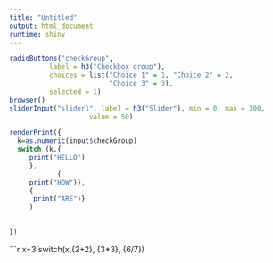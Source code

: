 ```yaml
---
title: "Untitled"
output: html_document
runtime: shiny
---
```



```r
radioButtons("checkGroup", 
          label = h3("Checkbox group"), 
          choices = list("Choice 1" = 1, "Choice 2" = 2, 
                         "Choice 3" = 3),
          selected = 1)
browser()
sliderInput("slider1", label = h3("Slider"), min = 0, max = 100, 
                    value = 50)
```



```r
renderPrint({
  k=as.numeric(input$checkGroup)
  switch (k,{
     print("HELLO")
     },
            {
     print("HOW")},
     {
      print("ARE")}
     )
  
  
})
```

```r
x=3
switch(x,{2+2},
        {3*3},
        {6/7})
        
